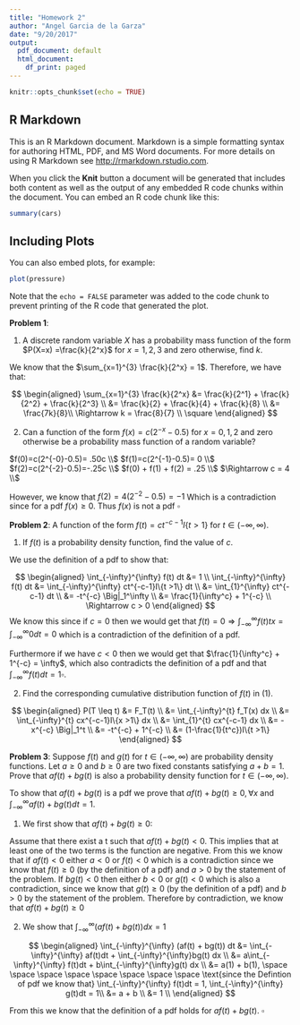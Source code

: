 ```yaml
---
title: "Homework 2"
author: "Angel Garcia de la Garza"
date: "9/20/2017"
output:
  pdf_document: default
  html_document:
    df_print: paged
---
```


```r
knitr::opts_chunk$set(echo = TRUE)
```

## R Markdown

This is an R Markdown document. Markdown is a simple formatting syntax for authoring HTML, PDF, and MS Word documents. For more details on using R Markdown see <http://rmarkdown.rstudio.com>.

When you click the **Knit** button a document will be generated that includes both content as well as the output of any embedded R code chunks within the document. You can embed an R code chunk like this:

```r
summary(cars)
```

## Including Plots

You can also embed plots, for example:

```r
plot(pressure)
```

Note that the `echo = FALSE` parameter was added to the code chunk to prevent printing of the R code that generated the plot.


**Problem 1**:

(1) A discrete random variable $X$ has a probability mass function of the form $P(X=x) =\frac{k}{2^x}$ for $x= 1,2,3$ and zero otherwise, find $k$.

We know that the $\sum_{x=1}^{3} \frac{k}{2^x} = 1$. Therefore, we have that:

$$
\begin{aligned}
\sum_{x=1}^{3} \frac{k}{2^x} &= \frac{k}{2^1} + \frac{k}{2^2} + \frac{k}{2^3} \\
&=  \frac{k}{2} + \frac{k}{4} + \frac{k}{8} \\
&= \frac{7k}{8}\\
\Rightarrow k = \frac{8}{7} \\
\square
\end{aligned}
$$

(2) Can a function of the form $f(x)=c(2^{-x}-0.5)$ for $x= 0,1,2$ and zero otherwise be a probability mass function of a random variable?

$f(0)=c(2^{-0}-0.5)= .50c \\$ 
$f(1)=c(2^{-1}-0.5)= 0 \\$
$f(2)=c(2^{-2}-0.5)=-.25c \\$
$f(0) + f(1) + f(2) = .25 \\$
$\Rightarrow c = 4 \\$

However, we know that $f(2)=4(2^{-2}-0.5)=-1$ Which is a contradiction since for a pdf $f(x) \geq 0$. Thus $f(x)$ is not a pdf $\square$

**Problem 2**:  A function of the form $f(t)=ct^{-c-1}I\{t >1\}$ for $t \in (-\infty,\infty)$.

(1) If $f(t)$ is a probability density function, find the value of $c$.

We use the definition of a pdf to show that:

$$
\begin{aligned}
\int_{-\infty}^{\infty} f(t) dt &= 1 \\
 \int_{-\infty}^{\infty} f(t) dt &= \int_{-\infty}^{\infty} ct^{-c-1}I\{t >1\} dt \\
                                 &= \int_{1}^{\infty} ct^{-c-1} dt \\
                                 &= -t^{-c} \Big|_1^\infty \\
                                 &= \frac{1}{\infty^c} + 1^{-c} \\
                                 \Rightarrow c > 0
\end{aligned}
$$
We know this since if $c = 0$ then we would get that $f(t)=0 \Rightarrow \int_{-\infty}^{\infty} f(t)tx = \int_{-\infty}^{\infty} 0dt=0$ which is a contradiction of the definition of a pdf. 

Furthermore if we have $c < 0$ then we would get that $\frac{1}{\infty^c} + 1^{-c} = \infty$, which also contradicts the definition of a pdf and that $\int_{-\infty}^{\infty} f(t)dt = 1 \square$.

(2) Find the corresponding cumulative distribution function of $f(t)$ in (1).

$$
\begin{aligned}
P(T \leq t) &= F_T(t) \\
&= \int_{-\infty}^{t} f_T(x) dx \\
&= \int_{-\infty}^{t} cx^{-c-1}I\{x >1\} dx \\
&= \int_{1}^{t} cx^{-c-1} dx \\
&= -x^{-c} \Big|_1^t \\
&= -t^{-c} + 1^{-c} \\
&= (1-\frac{1}{t^c})I\{t >1\}
\end{aligned}
$$

**Problem 3**: Suppose $f(t)$ and $g(t)$ for $t \in (-\infty,\infty)$ are probability density functions. Let $a \geq 0$ and $b \geq 0$ are two fixed constants satisfying $a + b = 1$. Prove that $af(t) + bg(t)$ is also a probability density function for $t \in (-\infty,\infty)$.

To show that $af(t) + bg(t)$ is a pdf we prove that $af(t) + bg(t) \geq 0, \forall x$ and $\int_{-\infty}^{\infty} af(t) + bg(t) dt = 1$.

1. We first show that $af(t) + bg(t) \geq 0$:

Assume that there exist a t such that $af(t) + bg(t) < 0$. This implies that at least one of the two terms is the function are negative. From this we know that if $af(t) < 0$ either $a < 0$ or $f(t) < 0$ which is a contradiction since we know that $f(t) \geq 0$ (by the definition of a pdf) and $a>0$ by the statement of the problem. If $bg(t) < 0$ then either $b < 0$ or $g(t) < 0$ which is also a contradiction, since we know that $g(t) \geq 0$ (by the definition of a pdf) and $b>0$ by the statement of the problem. Therefore by contradiction, we know that $af(t) + bg(t) \geq 0$

2. We show that $\int_{-\infty}^{\infty} (af(t) + bg(t)) dx = 1$

$$
\begin{aligned}
\int_{-\infty}^{\infty} (af(t) + bg(t)) dt &= \int_{-\infty}^{\infty} af(t)dt + \int_{-\infty}^{\infty}bg(t) dx  \\
                                               &= a\int_{-\infty}^{\infty} f(t)dt + b\int_{-\infty}^{\infty}g(t) dx \\
                                               &= a(1) + b(1),  \space \space \space \space \space \space \space \space \text{since the Defintion of pdf we know that} \int_{-\infty}^{\infty} f(t)dt = 1, \int_{-\infty}^{\infty} g(t)dt = 1\\ 
                                               &= a + b \\
                                               &= 1 \\
\end{aligned}
$$

From this we know that the definition of a pdf holds for $af(t)+bg(t)$. $\square$

